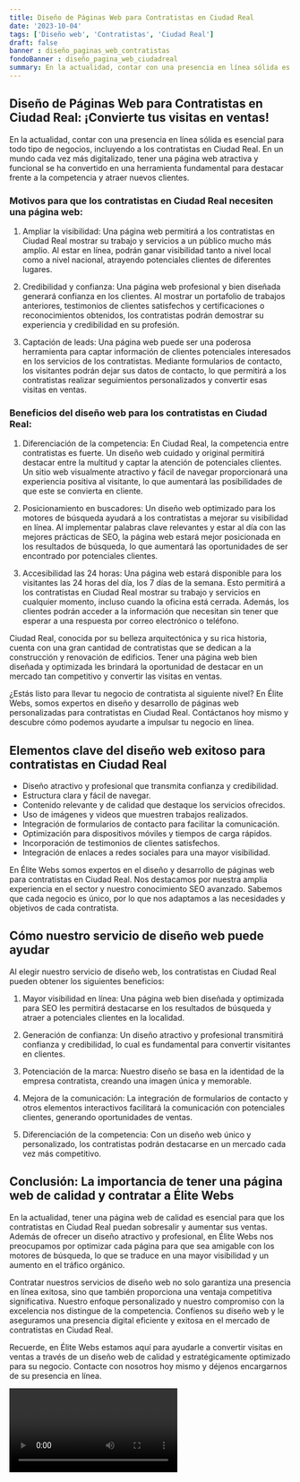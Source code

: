 ```yaml
---
title: Diseño de Páginas Web para Contratistas en Ciudad Real
date: '2023-10-04'
tags: ['Diseño web', 'Contratistas', 'Ciudad Real']
draft: false
banner : diseño_paginas_web_contratistas
fondoBanner : diseño_pagina_web_ciudadreal
summary: En la actualidad, contar con una presencia en línea sólida es esencial para todo tipo de negocios, incluyendo a los contratistas en Ciudad Real. En un mundo cada vez más digitalizado, tener una página web atractiva y funcional se ha convertido en una herramienta fundamental para destacar frente a la competencia y atraer nuevos clientes.
---
```


## Diseño de Páginas Web para Contratistas en Ciudad Real: ¡Convierte tus visitas en ventas!

En la actualidad, contar con una presencia en línea sólida es esencial para todo tipo de negocios, incluyendo a los contratistas en Ciudad Real. En un mundo cada vez más digitalizado, tener una página web atractiva y funcional se ha convertido en una herramienta fundamental para destacar frente a la competencia y atraer nuevos clientes.

### Motivos para que los contratistas en Ciudad Real necesiten una página web:

1. Ampliar la visibilidad: Una página web permitirá a los contratistas en Ciudad Real mostrar su trabajo y servicios a un público mucho más amplio. Al estar en línea, podrán ganar visibilidad tanto a nivel local como a nivel nacional, atrayendo potenciales clientes de diferentes lugares.

2. Credibilidad y confianza: Una página web profesional y bien diseñada generará confianza en los clientes. Al mostrar un portafolio de trabajos anteriores, testimonios de clientes satisfechos y certificaciones o reconocimientos obtenidos, los contratistas podrán demostrar su experiencia y credibilidad en su profesión.

3. Captación de leads: Una página web puede ser una poderosa herramienta para captar información de clientes potenciales interesados en los servicios de los contratistas. Mediante formularios de contacto, los visitantes podrán dejar sus datos de contacto, lo que permitirá a los contratistas realizar seguimientos personalizados y convertir esas visitas en ventas.

### Beneficios del diseño web para los contratistas en Ciudad Real:

1. Diferenciación de la competencia: En Ciudad Real, la competencia entre contratistas es fuerte. Un diseño web cuidado y original permitirá destacar entre la multitud y captar la atención de potenciales clientes. Un sitio web visualmente atractivo y fácil de navegar proporcionará una experiencia positiva al visitante, lo que aumentará las posibilidades de que este se convierta en cliente.

2. Posicionamiento en buscadores: Un diseño web optimizado para los motores de búsqueda ayudará a los contratistas a mejorar su visibilidad en línea. Al implementar palabras clave relevantes y estar al día con las mejores prácticas de SEO, la página web estará mejor posicionada en los resultados de búsqueda, lo que aumentará las oportunidades de ser encontrado por potenciales clientes.

3. Accesibilidad las 24 horas: Una página web estará disponible para los visitantes las 24 horas del día, los 7 días de la semana. Esto permitirá a los contratistas en Ciudad Real mostrar su trabajo y servicios en cualquier momento, incluso cuando la oficina está cerrada. Además, los clientes podrán acceder a la información que necesitan sin tener que esperar a una respuesta por correo electrónico o teléfono.

Ciudad Real, conocida por su belleza arquitectónica y su rica historia, cuenta con una gran cantidad de contratistas que se dedican a la construcción y renovación de edificios. Tener una página web bien diseñada y optimizada les brindará la oportunidad de destacar en un mercado tan competitivo y convertir las visitas en ventas.

¿Estás listo para llevar tu negocio de contratista al siguiente nivel? En Élite Webs, somos expertos en diseño y desarrollo de páginas web personalizadas para contratistas en Ciudad Real. Contáctanos hoy mismo y descubre cómo podemos ayudarte a impulsar tu negocio en línea.

<GifSeo />

<Cta />

## Elementos clave del diseño web exitoso para contratistas en Ciudad Real

- Diseño atractivo y profesional que transmita confianza y credibilidad.
- Estructura clara y fácil de navegar.
- Contenido relevante y de calidad que destaque los servicios ofrecidos.
- Uso de imágenes y videos que muestren trabajos realizados.
- Integración de formularios de contacto para facilitar la comunicación.
- Optimización para dispositivos móviles y tiempos de carga rápidos.
- Incorporación de testimonios de clientes satisfechos.
- Integración de enlaces a redes sociales para una mayor visibilidad.

En Élite Webs somos expertos en el diseño y desarrollo de páginas web para contratistas en Ciudad Real. Nos destacamos por nuestra amplia experiencia en el sector y nuestro conocimiento SEO avanzado. Sabemos que cada negocio es único, por lo que nos adaptamos a las necesidades y objetivos de cada contratista.

## Cómo nuestro servicio de diseño web puede ayudar

Al elegir nuestro servicio de diseño web, los contratistas en Ciudad Real pueden obtener los siguientes beneficios:

1. Mayor visibilidad en línea: Una página web bien diseñada y optimizada para SEO les permitirá destacarse en los resultados de búsqueda y atraer a potenciales clientes en la localidad.

2. Generación de confianza: Un diseño atractivo y profesional transmitirá confianza y credibilidad, lo cual es fundamental para convertir visitantes en clientes.

3. Potenciación de la marca: Nuestro diseño se basa en la identidad de la empresa contratista, creando una imagen única y memorable.

4. Mejora de la comunicación: La integración de formularios de contacto y otros elementos interactivos facilitará la comunicación con potenciales clientes, generando oportunidades de ventas.

5. Diferenciación de la competencia: Con un diseño web único y personalizado, los contratistas podrán destacarse en un mercado cada vez más competitivo.

## Conclusión: La importancia de tener una página web de calidad y contratar a Élite Webs

En la actualidad, tener una página web de calidad es esencial para que los contratistas en Ciudad Real puedan sobresalir y aumentar sus ventas. Además de ofrecer un diseño atractivo y profesional, en Élite Webs nos preocupamos por optimizar cada página para que sea amigable con los motores de búsqueda, lo que se traduce en una mayor visibilidad y un aumento en el tráfico orgánico.

Contratar nuestros servicios de diseño web no solo garantiza una presencia en línea exitosa, sino que también proporciona una ventaja competitiva significativa. Nuestro enfoque personalizado y nuestro compromiso con la excelencia nos distingue de la competencia. Confíenos su diseño web y le aseguramos una presencia digital eficiente y exitosa en el mercado de contratistas en Ciudad Real.

Recuerde, en Élite Webs estamos aquí para ayudarle a convertir visitas en ventas a través de un diseño web de calidad y estratégicamente optimizado para su negocio. Contacte con nosotros hoy mismo y déjenos encargarnos de su presencia en línea.

<Video />

<CtaBot job='Contratistas' city='Ciudad Real'/>

<Gmaps query='Ciudad Real+españa+maps' />